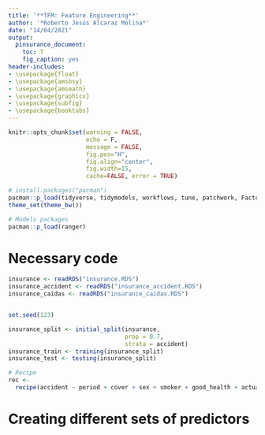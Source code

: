 ```yaml
---
title: '**TFM: Feature Engineering**'
author: '*Roberto Jesús Alcaraz Molina*'
date: "14/04/2021"
output:
  pinsurance_document:
    toc: T
    fig_caption: yes
header-includes: 
- \usepackage{float}
- \usepackage{amsbsy}
- \usepackage{amsmath}
- \usepackage{graphicx}
- \usepackage{subfig}
- \usepackage{booktabs}
---
```


```r
knitr::opts_chunk$set(warning = FALSE, 
                      echo = F, 
                      message = FALSE,
                      fig.pos="H", 
                      fig.align="center",
                      fig.width=15,
                      cache=FALSE, error = TRUE)
```

```r
# install.packages("pacman")
pacman::p_load(tidyverse, tidymodels, workflows, tune, patchwork, FactoMineR)
theme_set(theme_bw())

# Models packages
pacman::p_load(ranger)
```

# Necessary code
```r
insurance <- readRDS("insurance.RDS")
insurance_accident <- readRDS("insurance_accident.RDS")
insurance_caidas <- readRDS("insurance_caidas.RDS")


set.seed(123)

insurance_split <- initial_split(insurance, 
                                 prop = 0.7, 
                                 strata = accident)
insurance_train <- training(insurance_split)
insurance_test <- testing(insurance_split)

# Recipe
rec <- 
  recipe(accident ~ period + cover + sex + smoker + good_health + actuarial_age + exp + duration + capital + IMC, data = insurance_train)
```

# Creating different sets of predictors




















